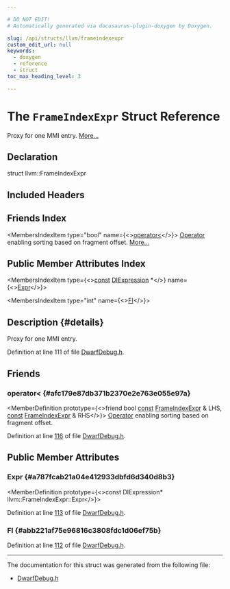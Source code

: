 ```yaml
---

# DO NOT EDIT!
# Automatically generated via docusaurus-plugin-doxygen by Doxygen.

slug: /api/structs/llvm/frameindexexpr
custom_edit_url: null
keywords:
  - doxygen
  - reference
  - struct
toc_max_heading_level: 3

---
```





# The `FrameIndexExpr` Struct Reference

<DoxygenPage pluginConfig={pluginConfig}>

Proxy for one MMI entry. <a href="#details">More...</a>

## Declaration

<CodeBlock>struct llvm::FrameIndexExpr</CodeBlock>

## Included Headers

<IncludesList>
<IncludesListItem
  filePath="CodeGen/AsmPrinter/DwarfDebug.h"
  permalink="/docs/api/files/lib/lib/codegen/lib/codegen/asmprinter/dwarfdebug-h"
  isLocal="true" />
</IncludesList>

## Friends Index

<MembersIndex>

<MembersIndexItem
  type="bool"
  name={<><a href="#afc179e87db371b2370e2e763e055e97a">operator&lt;</a></>}>
<a href="/docs/api/classes/llvm/operator">Operator</a> enabling sorting based on fragment offset. <a href="#afc179e87db371b2370e2e763e055e97a">More...</a>
</MembersIndexItem>

</MembersIndex>

## Public Member Attributes Index

<MembersIndex>

<MembersIndexItem
  type={<><a href="/docs/api/files/lib/lib/target/lib/target/aarch64/aarch64promoteconstant-cpp/#a90f8350fecae261c25be85d38b451bff">const</a> <a href="/docs/api/classes/llvm/diexpression">DIExpression</a> &#42;</>}
  name={<><a href="#a787fcab21a04e412933dbfd6d340d8b3">Expr</a></>}>
</MembersIndexItem>

<MembersIndexItem
  type="int"
  name={<><a href="#abb221af75e96816c3808fdc1d06ef75b">FI</a></>}>
</MembersIndexItem>

</MembersIndex>

## Description {#details}

Proxy for one MMI entry.

Definition at line 111 of file <a href="/docs/api/files/lib/lib/codegen/lib/codegen/asmprinter/dwarfdebug-h">DwarfDebug.h</a>.

<SectionDefinition>

## Friends

### operator&lt; {#afc179e87db371b2370e2e763e055e97a}

<MemberDefinition
  prototype={<>friend bool <a href="/docs/api/files/lib/lib/target/lib/target/aarch64/aarch64promoteconstant-cpp/#a90f8350fecae261c25be85d38b451bff">const</a> <a href="/docs/api/structs/llvm/frameindexexpr">FrameIndexExpr</a> &amp; LHS, <a href="/docs/api/files/lib/lib/target/lib/target/aarch64/aarch64promoteconstant-cpp/#a90f8350fecae261c25be85d38b451bff">const</a> <a href="/docs/api/structs/llvm/frameindexexpr">FrameIndexExpr</a> &amp; RHS</>}>
<a href="/docs/api/classes/llvm/operator">Operator</a> enabling sorting based on fragment offset.

Definition at line <a href="/docs/api/files/lib/lib/codegen/lib/codegen/asmprinter/dwarfdebug-h/#l00116">116</a> of file <a href="/docs/api/files/lib/lib/codegen/lib/codegen/asmprinter/dwarfdebug-h">DwarfDebug.h</a>.
</MemberDefinition>

</SectionDefinition>

<SectionDefinition>

## Public Member Attributes

### Expr {#a787fcab21a04e412933dbfd6d340d8b3}

<MemberDefinition
  prototype={<>const DIExpression&#42; llvm::FrameIndexExpr::Expr</>}>

Definition at line <a href="/docs/api/files/lib/lib/codegen/lib/codegen/asmprinter/dwarfdebug-h/#l00113">113</a> of file <a href="/docs/api/files/lib/lib/codegen/lib/codegen/asmprinter/dwarfdebug-h">DwarfDebug.h</a>.
</MemberDefinition>

### FI {#abb221af75e96816c3808fdc1d06ef75b}

<MemberDefinition
  prototype="int llvm::FrameIndexExpr::FI">

Definition at line <a href="/docs/api/files/lib/lib/codegen/lib/codegen/asmprinter/dwarfdebug-h/#l00112">112</a> of file <a href="/docs/api/files/lib/lib/codegen/lib/codegen/asmprinter/dwarfdebug-h">DwarfDebug.h</a>.
</MemberDefinition>

</SectionDefinition>

<hr/>

The documentation for this struct was generated from the following file:

<ul>
<li><a href="/docs/api/files/lib/lib/codegen/lib/codegen/asmprinter/dwarfdebug-h">DwarfDebug.h</a></li>
</ul>

</DoxygenPage>
